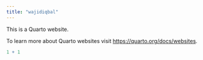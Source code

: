 ```yaml
---
title: "wajidiqbal"
---
```


This is a Quarto website.

To learn more about Quarto websites visit <https://quarto.org/docs/websites>.

```r
1 + 1
```
